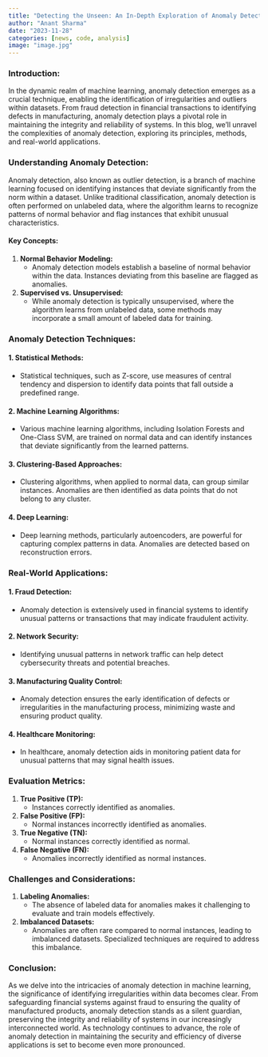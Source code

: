 ```yaml
---
title: "Detecting the Unseen: An In-Depth Exploration of Anomaly Detection in Machine Learning"
author: "Anant Sharma"
date: "2023-11-28"
categories: [news, code, analysis]
image: "image.jpg"
---
```



### Introduction:

In the dynamic realm of machine learning, anomaly detection emerges as a crucial technique, enabling the identification of irregularities and outliers within datasets. From fraud detection in financial transactions to identifying defects in manufacturing, anomaly detection plays a pivotal role in maintaining the integrity and reliability of systems. In this blog, we'll unravel the complexities of anomaly detection, exploring its principles, methods, and real-world applications.

### Understanding Anomaly Detection:

Anomaly detection, also known as outlier detection, is a branch of machine learning focused on identifying instances that deviate significantly from the norm within a dataset. Unlike traditional classification, anomaly detection is often performed on unlabeled data, where the algorithm learns to recognize patterns of normal behavior and flag instances that exhibit unusual characteristics.

#### Key Concepts:

1. **Normal Behavior Modeling:**
   - Anomaly detection models establish a baseline of normal behavior within the data. Instances deviating from this baseline are flagged as anomalies.

2. **Supervised vs. Unsupervised:**
   - While anomaly detection is typically unsupervised, where the algorithm learns from unlabeled data, some methods may incorporate a small amount of labeled data for training.

### Anomaly Detection Techniques:

#### 1. **Statistical Methods:**
   - Statistical techniques, such as Z-score, use measures of central tendency and dispersion to identify data points that fall outside a predefined range.

#### 2. **Machine Learning Algorithms:**
   - Various machine learning algorithms, including Isolation Forests and One-Class SVM, are trained on normal data and can identify instances that deviate significantly from the learned patterns.

#### 3. **Clustering-Based Approaches:**
   - Clustering algorithms, when applied to normal data, can group similar instances. Anomalies are then identified as data points that do not belong to any cluster.

#### 4. **Deep Learning:**
   - Deep learning methods, particularly autoencoders, are powerful for capturing complex patterns in data. Anomalies are detected based on reconstruction errors.

### Real-World Applications:

#### 1. **Fraud Detection:**
   - Anomaly detection is extensively used in financial systems to identify unusual patterns or transactions that may indicate fraudulent activity.

#### 2. **Network Security:**
   - Identifying unusual patterns in network traffic can help detect cybersecurity threats and potential breaches.

#### 3. **Manufacturing Quality Control:**
   - Anomaly detection ensures the early identification of defects or irregularities in the manufacturing process, minimizing waste and ensuring product quality.

#### 4. **Healthcare Monitoring:**
   - In healthcare, anomaly detection aids in monitoring patient data for unusual patterns that may signal health issues.

### Evaluation Metrics:

1. **True Positive (TP):**
   - Instances correctly identified as anomalies.

2. **False Positive (FP):**
   - Normal instances incorrectly identified as anomalies.

3. **True Negative (TN):**
   - Normal instances correctly identified as normal.

4. **False Negative (FN):**
   - Anomalies incorrectly identified as normal instances.

### Challenges and Considerations:

1. **Labeling Anomalies:**
   - The absence of labeled data for anomalies makes it challenging to evaluate and train models effectively.

2. **Imbalanced Datasets:**
   - Anomalies are often rare compared to normal instances, leading to imbalanced datasets. Specialized techniques are required to address this imbalance.

### Conclusion:

As we delve into the intricacies of anomaly detection in machine learning, the significance of identifying irregularities within data becomes clear. From safeguarding financial systems against fraud to ensuring the quality of manufactured products, anomaly detection stands as a silent guardian, preserving the integrity and reliability of systems in our increasingly interconnected world. As technology continues to advance, the role of anomaly detection in maintaining the security and efficiency of diverse applications is set to become even more pronounced.